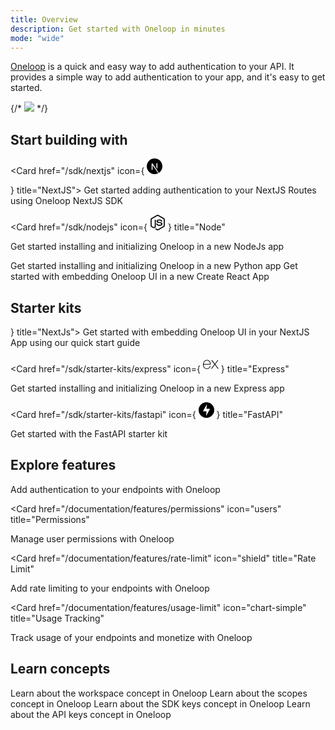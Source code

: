 ```yaml
---
title: Overview
description: Get started with Oneloop in minutes
mode: "wide"
---
```


[Oneloop](https://oneloop.ai) is a quick and easy way to add authentication to your API. It provides a simple way to add authentication to your app, and it's easy to get started.

{/* <img className="block" src="/images/hero.png" /> */}

## Start building with

<CardGroup cols={4}>

<Card  href="/sdk/nextjs" icon={
  <svg width="25px" height="25px" viewBox="0 0 256 256" version="1.1" xmlns="http://www.w3.org/2000/svg" xmlns:xlink="http://www.w3.org/1999/xlink" preserveAspectRatio="xMidYMid">
    <g>
        <path d="M119.616813,0.0688905149 C119.066276,0.118932037 117.314565,0.294077364 115.738025,0.419181169 C79.3775171,3.69690087 45.3192571,23.3131775 23.7481916,53.4631946 C11.7364614,70.2271045 4.05395894,89.2428829 1.15112414,109.384595 C0.12512219,116.415429 0,118.492153 0,128.025062 C0,137.557972 0.12512219,139.634696 1.15112414,146.665529 C8.10791789,194.730411 42.3163245,235.11392 88.7116325,250.076335 C97.0197458,252.753556 105.778299,254.580072 115.738025,255.680985 C119.616813,256.106338 136.383187,256.106338 140.261975,255.680985 C157.453763,253.779407 172.017986,249.525878 186.382014,242.194795 C188.584164,241.068861 189.00958,240.768612 188.709286,240.518404 C188.509091,240.36828 179.124927,227.782837 167.86393,212.570214 L147.393939,184.922273 L121.743891,146.965779 C107.630108,126.098464 96.0187683,109.034305 95.9186706,109.034305 C95.8185728,109.009284 95.7184751,125.873277 95.6684262,146.465363 C95.5933529,182.52028 95.5683284,183.971484 95.1178886,184.82219 C94.4672532,186.048207 93.9667644,186.548623 92.915738,187.099079 C92.114956,187.499411 91.4142717,187.574474 87.6355816,187.574474 L83.3063539,187.574474 L82.1552297,186.848872 C81.4044966,186.373477 80.8539589,185.747958 80.4785924,185.022356 L79.9530792,183.896422 L80.0031281,133.729796 L80.0782014,83.5381493 L80.8539589,82.5623397 C81.25435,82.0369037 82.1051808,81.3613431 82.7057674,81.0360732 C83.7317693,80.535658 84.1321603,80.4856165 88.4613881,80.4856165 C93.5663734,80.4856165 94.4172043,80.6857826 95.7434995,82.1369867 C96.1188661,82.5373189 110.007429,103.454675 126.623656,128.650581 C143.239883,153.846488 165.962072,188.250034 177.122972,205.139048 L197.392766,235.839522 L198.418768,235.163961 C207.502639,229.259062 217.112023,220.852086 224.719453,212.09482 C240.910264,193.504394 251.345455,170.835585 254.848876,146.665529 C255.874878,139.634696 256,137.557972 256,128.025062 C256,118.492153 255.874878,116.415429 254.848876,109.384595 C247.892082,61.3197135 213.683675,20.9362052 167.288368,5.97379012 C159.105376,3.32158945 150.396872,1.49507389 140.637341,0.394160408 C138.234995,0.143952798 121.693842,-0.131275573 119.616813,0.0688905149 L119.616813,0.0688905149 Z M172.017986,77.4831252 C173.219159,78.0836234 174.195112,79.2345784 174.545455,80.435575 C174.74565,81.0861148 174.795699,94.9976579 174.74565,126.348671 L174.670577,171.336 L166.73783,159.17591 L158.780059,147.01582 L158.780059,114.313685 C158.780059,93.1711423 158.880156,81.2862808 159.030303,80.7108033 C159.430694,79.3096407 160.306549,78.2087272 161.507722,77.5581875 C162.533724,77.0327515 162.909091,76.98271 166.837928,76.98271 C170.541544,76.98271 171.19218,77.0327515 172.017986,77.4831252 Z" fill="#000000">

</path>
    </g>
</svg>
} title="NextJS">
  Get started adding authentication to your NextJS Routes using Oneloop NextJS SDK
</Card>

<Card
  href="/sdk/nodejs"
  icon={
    <svg
      xmlns="http://www.w3.org/2000/svg"
      width="25"
      height="25"
      viewBox="0 0 32 32"
      preserveAspectRatio="xMidYMid"
      fill="#000000"
    >
      <path d="M14.656.427c.8-.453 1.82-.455 2.6 0L29.2 7.16c.747.42 1.247 1.253 1.24 2.114v13.5c.005.897-.544 1.748-1.332 2.16l-11.88 6.702a2.6 2.6 0 0 1-2.639-.073l-3.565-2.06c-.243-.145-.516-.26-.688-.495.152-.204.422-.23.642-.32.496-.158.95-.4 1.406-.656.115-.08.256-.05.366.022l3.04 1.758c.217.125.437-.04.623-.145l11.665-6.583c.144-.07.224-.222.212-.38V9.334c.016-.18-.087-.344-.25-.417L16.19 2.244a.41.41 0 0 0-.465-.001L3.892 8.93c-.16.073-.27.235-.25.415v13.37c-.014.158.07.307.215.375l3.162 1.785c.594.32 1.323.5 1.977.265a1.5 1.5 0 0 0 .971-1.409l.003-13.29c-.014-.197.172-.36.363-.34h1.52c.2-.005.357.207.33.405L12.18 23.88c.001 1.188-.487 2.48-1.586 3.063-1.354.7-3.028.553-4.366-.12l-3.4-1.88c-.8-.4-1.337-1.264-1.332-2.16v-13.5a2.46 2.46 0 0 1 1.282-2.141L14.656.427zM18.1 9.785c1.727-.1 3.576-.066 5.13.785 1.203.652 1.87 2.02 1.892 3.358-.034.18-.222.28-.394.267-.5-.001-1.002.007-1.504-.003-.213.008-.336-.188-.363-.376-.144-.64-.493-1.273-1.095-1.582-.924-.463-1.996-.44-3.004-.43-.736.04-1.527.103-2.15.535-.48.328-.624 1-.453 1.522.16.383.603.506.964.62 2.082.544 4.287.5 6.33 1.207.845.292 1.672.86 1.962 1.745.378 1.186.213 2.604-.63 3.556-.684.784-1.68 1.2-2.675 1.442-1.323.295-2.695.302-4.038.17-1.263-.144-2.577-.476-3.552-1.336-.834-.724-1.24-1.852-1.2-2.94.01-.184.193-.312.37-.297h1.5c.202-.014.35.16.36.35.093.6.322 1.25.854 1.6 1.026.662 2.313.616 3.487.635.973-.043 2.065-.056 2.86-.7.42-.367.543-.98.43-1.508-.123-.446-.6-.653-1-.8-2.055-.65-4.285-.414-6.32-1.15-.826-.292-1.625-.844-1.942-1.693-.443-1.2-.24-2.687.693-3.607.9-.915 2.22-1.268 3.47-1.394z" />
    </svg>
  }
  title="Node"
>
  Get started installing and initializing Oneloop in a new NodeJs app
</Card>

<Card href="/sdk/python" icon="python" title="Python">
  Get started installing and initializing Oneloop in a new Python app
</Card>

<Card href="/sdk/react" icon="react" title="React">
  Get started with embedding Oneloop UI in a new Create React App
</Card>

</CardGroup>

## Starter kits

<CardGroup cols={4}>
<Card href="/sdk/starter-kits/nextjs" icon={
  <svg width="25px" height="25px" viewBox="0 0 256 256" version="1.1" xmlns="http://www.w3.org/2000/svg" xmlns:xlink="http://www.w3.org/1999/xlink" preserveAspectRatio="xMidYMid">
    <g>
        <path d="M119.616813,0.0688905149 C119.066276,0.118932037 117.314565,0.294077364 115.738025,0.419181169 C79.3775171,3.69690087 45.3192571,23.3131775 23.7481916,53.4631946 C11.7364614,70.2271045 4.05395894,89.2428829 1.15112414,109.384595 C0.12512219,116.415429 0,118.492153 0,128.025062 C0,137.557972 0.12512219,139.634696 1.15112414,146.665529 C8.10791789,194.730411 42.3163245,235.11392 88.7116325,250.076335 C97.0197458,252.753556 105.778299,254.580072 115.738025,255.680985 C119.616813,256.106338 136.383187,256.106338 140.261975,255.680985 C157.453763,253.779407 172.017986,249.525878 186.382014,242.194795 C188.584164,241.068861 189.00958,240.768612 188.709286,240.518404 C188.509091,240.36828 179.124927,227.782837 167.86393,212.570214 L147.393939,184.922273 L121.743891,146.965779 C107.630108,126.098464 96.0187683,109.034305 95.9186706,109.034305 C95.8185728,109.009284 95.7184751,125.873277 95.6684262,146.465363 C95.5933529,182.52028 95.5683284,183.971484 95.1178886,184.82219 C94.4672532,186.048207 93.9667644,186.548623 92.915738,187.099079 C92.114956,187.499411 91.4142717,187.574474 87.6355816,187.574474 L83.3063539,187.574474 L82.1552297,186.848872 C81.4044966,186.373477 80.8539589,185.747958 80.4785924,185.022356 L79.9530792,183.896422 L80.0031281,133.729796 L80.0782014,83.5381493 L80.8539589,82.5623397 C81.25435,82.0369037 82.1051808,81.3613431 82.7057674,81.0360732 C83.7317693,80.535658 84.1321603,80.4856165 88.4613881,80.4856165 C93.5663734,80.4856165 94.4172043,80.6857826 95.7434995,82.1369867 C96.1188661,82.5373189 110.007429,103.454675 126.623656,128.650581 C143.239883,153.846488 165.962072,188.250034 177.122972,205.139048 L197.392766,235.839522 L198.418768,235.163961 C207.502639,229.259062 217.112023,220.852086 224.719453,212.09482 C240.910264,193.504394 251.345455,170.835585 254.848876,146.665529 C255.874878,139.634696 256,137.557972 256,128.025062 C256,118.492153 255.874878,116.415429 254.848876,109.384595 C247.892082,61.3197135 213.683675,20.9362052 167.288368,5.97379012 C159.105376,3.32158945 150.396872,1.49507389 140.637341,0.394160408 C138.234995,0.143952798 121.693842,-0.131275573 119.616813,0.0688905149 L119.616813,0.0688905149 Z M172.017986,77.4831252 C173.219159,78.0836234 174.195112,79.2345784 174.545455,80.435575 C174.74565,81.0861148 174.795699,94.9976579 174.74565,126.348671 L174.670577,171.336 L166.73783,159.17591 L158.780059,147.01582 L158.780059,114.313685 C158.780059,93.1711423 158.880156,81.2862808 159.030303,80.7108033 C159.430694,79.3096407 160.306549,78.2087272 161.507722,77.5581875 C162.533724,77.0327515 162.909091,76.98271 166.837928,76.98271 C170.541544,76.98271 171.19218,77.0327515 172.017986,77.4831252 Z" fill="#000000">

</path>
    </g>
</svg>
} title="NextJs">
  Get started with embedding Oneloop UI in your NextJS App using our quick start guide
</Card>

<Card
  href="/sdk/starter-kits/express"
  icon={
    <svg
      xmlns="http://www.w3.org/2000/svg"
      viewBox="0 0 32 32"
      width="25"
      height="25"
    >
      <path d="M32 24.795c-1.164.296-1.884.013-2.53-.957l-4.594-6.356-.664-.88-5.365 7.257c-.613.873-1.256 1.253-2.4.944l6.87-9.222-6.396-8.33c1.1-.214 1.86-.105 2.535.88l4.765 6.435 4.8-6.4c.615-.873 1.276-1.205 2.38-.883l-2.48 3.288-3.36 4.375c-.4.5-.345.842.023 1.325L32 24.795zM.008 15.427l.562-2.764C2.1 7.193 8.37 4.92 12.694 8.3c2.527 1.988 3.155 4.8 3.03 7.95H1.48c-.214 5.67 3.867 9.092 9.07 7.346 1.825-.613 2.9-2.042 3.438-3.83.273-.896.725-1.036 1.567-.78-.43 2.236-1.4 4.104-3.45 5.273-3.063 1.75-7.435 1.184-9.735-1.248C1 21.6.434 19.812.18 17.9c-.04-.316-.12-.617-.18-.92q.008-.776.008-1.552zm1.498-.38h12.872c-.084-4.1-2.637-7.012-6.126-7.037-3.83-.03-6.58 2.813-6.746 7.037z" />
    </svg>
  }
  title="Express"
>
  Get started installing and initializing Oneloop in a new Express app
</Card>

<Card
  href="/sdk/starter-kits/fastapi"
  icon={
    <svg
      xmlns="http://www.w3.org/2000/svg"
      fill="none"
      height="25"
      width="25"
      viewBox="0 0 154 154"
    >
      <circle cx="77" cy="77" fill="#000000" r="77" />
      <path
        d="M81.375 18.667l-38.75 70H77.5l-3.875 46.666 38.75-70H77.5z"
        fill="#fff"
      />
    </svg>
  }
  title="FastAPI"
>
  Get started with the FastAPI starter kit
</Card>

</CardGroup>

## Explore features

<CardGroup cols={4}>
<Card href="/documentation/features/authentication" icon="lock" title="Authentication">
  Add authentication to your endpoints with Oneloop
</Card>

<Card
  href="/documentation/features/permissions"
  icon="users"
  title="Permissions"
>
  Manage user permissions with Oneloop
</Card>

<Card
  href="/documentation/features/rate-limit"
  icon="shield"
  title="Rate Limit"
>
  Add rate limiting to your endpoints with Oneloop
</Card>

<Card
  href="/documentation/features/usage-limit"
  icon="chart-simple"
  title="Usage Tracking"
>
  Track usage of your endpoints and monetize with Oneloop
</Card>

</CardGroup>

## Learn concepts

<CardGroup cols={4}>

<Card href="/documentation/concepts/workspace" title="Workspace" icon="users">
  Learn about the workspace concept in Oneloop
</Card>

<Card href="/documentation/concepts/scopes" icon="sliders" title="Scopes">
  Learn about the scopes concept in Oneloop
</Card>

<Card href="/documentation/concepts/sdk-keys" icon="key" title="SDK Keys">
  Learn about the SDK keys concept in Oneloop
</Card>

<Card href="/documentation/concepts/api-keys" icon="lock" title="API Keys">
  Learn about the API keys concept in Oneloop
</Card>

</CardGroup>
